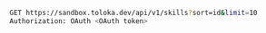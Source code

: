 ```bash
GET https://sandbox.toloka.dev/api/v1/skills?sort=id&limit=10
Authorization: OAuth <OAuth token>
```